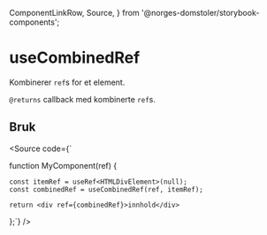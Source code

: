  ComponentLinkRow,
  Source,
} from '@norges-domstoler/storybook-components';

<Meta of={useCombinedRefStories} />

# useCombinedRef

<ComponentLinkRow
  docsHref="https://design.domstol.no/987b33f71/p/30227e-useonkeydown"
  githubHref="https://github.com/domstolene/designsystem/blob/main/packages/dds-components/src/hooks/useCombinedRef/useCombinedRef.tsx"
  withBottomSpacing
/>

Kombinerer `ref`s for et element.

`@returns` callback med kombinerte `ref`s.

<Canvas of={useCombinedRefStories.Preview} sourceState="none" />
<Controls of={useCombinedRefStories.Preview} />

## Bruk

<Source code={`

function MyComponent(ref) {

    const itemRef = useRef<HTMLDivElement>(null);
    const combinedRef = useCombinedRef(ref, itemRef);

    return <div ref={combinedRef}>innhold</div>

};`} />

